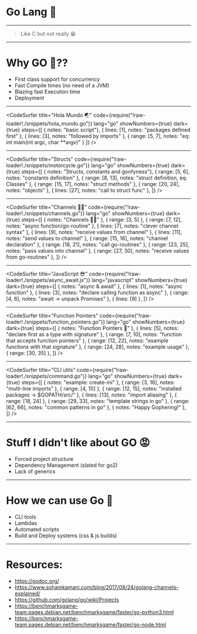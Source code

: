 



<Head>
  <title>Go Lang 🥳</title>
</Head>

# Go Lang 🥳

---

> Like C but not really 😁

---


# Why GO 🤔??

<ul>
  <Appear>
    <li>First class support for concurrency</li>
    <li>Fast Compile times (no need of a JVM)</li>
    <li>Blazing fast Execution time</li>
    <li>Deployment</li>
  </Appear>
</ul>

---

<CodeSurfer
  title="Hola Mundo 🌏"
  code={require("!raw-loader!./snippets/hola_mundo.go")}
  lang="go"
  showNumbers={true}
  dark={true}
  steps={[
    { notes: "basic script"},
    { lines: [1], notes: "packages defined first" },
    { lines: [3], notes: "followed by imports" },
    { range: [5, 7], notes: "eq: int main(int argc, char **argv)" }
  ]}
/>

---


<CodeSurfer
  title="Structs"
  code={require("!raw-loader!./snippets/motorcycle.go")}
  lang="go"
  showNumbers={true}
  dark={true}
  steps={[
    { notes: "Structs, constants and goofyness"},
    { range: [5, 6], notes: "constants definition" },
    { range: [8, 13], notes: "struct definition, eq: Classes" },
    { range: [15, 17], notes: "struct methods" },
    { range: [20, 24], notes: "objects" },
    { lines: [27], notes: "call to struct func" },
  ]}
/>

---

<CodeSurfer
  title="Channels 🏊‍♂️"
  code={require("!raw-loader!./snippets/channels.go")}
  lang="go"
  showNumbers={true}
  dark={true}
  steps={[
    { notes: "Channels 🏊‍♂️" },
    { range: [3, 5] },
    { range: [7, 12], notes: "async function/go-routine" },
    { lines: [7], notes: "clever channel syntax" },
    { lines: [9], notes: "receive values from channel" },
    { lines: [11], notes: "send values to channel" },
    { range: [15, 16], notes: "channel declaration" },
    { range: [18, 21], notes: "call go-routines" },
    { range: [23, 25], notes: "pass values into channel" },
    { range: [27, 30], notes: "receive values from go-routines" },
  ]}
/>

---

<CodeSurfer
  title="JavaScript 😎"
  code={require("!raw-loader!./snippets/async_await.js")}
  lang="javascript"
  showNumbers={true}
  dark={true}
  steps={[
    { notes: "async & await" },
    { lines: [1], notes: "async function" },
    { lines: [3], notes: "declare calling function as async" },
    { range: [4, 6], notes: "await -> unpack Promises" },
    { lines: [9] },
  ]}
/>

---

<CodeSurfer
  title="Function Pointers"
  code={require("!raw-loader!./snippets/function_pointers.go")}
  lang="go"
  showNumbers={true}
  dark={true}
  steps={[
    { notes: "Function Pointers 🎯" },
    { lines: [5], notes: "declare first as a type with signature" },
    { range: [7, 10], notes: "function that accepts function pointers" },
    { range: [12, 22], notes: "example functions with that signature" },
    { range: [24, 28], notes: "example usage" },
    { range: [30, 35] },
  ]}
/>

---


<CodeSurfer
  title="CLI utils"
  code={require("!raw-loader!./snippets/command.go")}
  lang="go"
  showNumbers={true}
  dark={true}
  steps={[
    { notes: "example: create-ini" },
    { range: [3, 16], notes: "multi-line imports" },
    { range: [4, 10] },
    { range: [12, 15], notes: "installed packages -> $GOPATH/src/" },
    { lines: [13], notes: "import aliasing" },
    { range: [18, 24] },
    { range: [29, 33], notes: "template strings in go" },
    { range: [62, 66], notes: "common patterns in go" },
    { notes: "Happy Gophering!" },
  ]}
/>

---

# Stuff I didn't like about GO 😡

<ul>
  <Appear>
    <li>Forced project structure</li>
    <li>Dependency Management (slated for go2)</li>
    <li>Lack of generics</li>
  </Appear>
</ul>

---

# How we can use Go 🚀

<ul>
  <Appear>
    <li>CLI tools</li>
    <li>Lambdas</li>
    <li>Automated scripts</li>
    <li>Build and Deploy systems (css & js builds)</li>
  </Appear>
</ul>

---

# Resources:

- <https://godoc.org/>
- <https://www.sohamkamani.com/blog/2017/08/24/golang-channels-explained/>
- <https://github.com/golang/go/wiki/Projects>
- <https://benchmarksgame-team.pages.debian.net/benchmarksgame/faster/go-python3.html>
- <https://benchmarksgame-team.pages.debian.net/benchmarksgame/faster/go-node.html>
